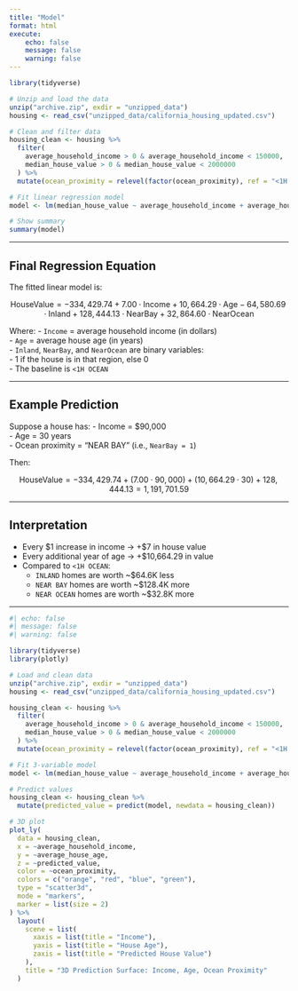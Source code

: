 ```yaml
---
title: "Model"
format: html
execute:
    echo: false
    message: false
    warning: false
---
```



```r
library(tidyverse)

# Unzip and load the data
unzip("archive.zip", exdir = "unzipped_data")
housing <- read_csv("unzipped_data/california_housing_updated.csv")

# Clean and filter data
housing_clean <- housing %>%
  filter(
    average_household_income > 0 & average_household_income < 150000,
    median_house_value > 0 & median_house_value < 2000000
  ) %>%
  mutate(ocean_proximity = relevel(factor(ocean_proximity), ref = "<1H OCEAN"))

# Fit linear regression model
model <- lm(median_house_value ~ average_household_income + average_house_age + ocean_proximity, data = housing_clean)

# Show summary
summary(model)
```

---

## Final Regression Equation

The fitted linear model is:

$$
\text{HouseValue} =
-334{,}429.74
+ 7.00 \cdot \text{Income}
+ 10{,}664.29 \cdot \text{Age}
- 64{,}580.69 \cdot \text{Inland}
+ 128{,}444.13 \cdot \text{NearBay}
+ 32{,}864.60 \cdot \text{NearOcean}
$$

Where:
- `Income` = average household income (in dollars)  
- `Age` = average house age (in years)  
- `Inland`, `NearBay`, and `NearOcean` are binary variables:  
  - 1 if the house is in that region, else 0  
  - The baseline is `<1H OCEAN`

---

## Example Prediction

Suppose a house has:
- Income = $90,000  
- Age = 30 years  
- Ocean proximity = "NEAR BAY" (i.e., `NearBay = 1`)

Then:

$$
\text{HouseValue} =
-334{,}429.74 + (7.00 \cdot 90{,}000) + (10{,}664.29 \cdot 30) + 128{,}444.13
= 1{,}191{,}701.59
$$

---

## Interpretation

- Every $1 increase in income → +$7 in house value  
- Every additional year of age → +$10,664.29 in value  
- Compared to `<1H OCEAN`:
  - `INLAND` homes are worth ~$64.6K less  
  - `NEAR BAY` homes are worth ~$128.4K more  
  - `NEAR OCEAN` homes are worth ~$32.8K more  

---

```r
#| echo: false
#| message: false
#| warning: false

library(tidyverse)
library(plotly)

# Load and clean data
unzip("archive.zip", exdir = "unzipped_data")
housing <- read_csv("unzipped_data/california_housing_updated.csv")

housing_clean <- housing %>%
  filter(
    average_household_income > 0 & average_household_income < 150000,
    median_house_value > 0 & median_house_value < 2000000
  ) %>%
  mutate(ocean_proximity = relevel(factor(ocean_proximity), ref = "<1H OCEAN"))

# Fit 3-variable model
model <- lm(median_house_value ~ average_household_income + average_house_age + ocean_proximity, data = housing_clean)

# Predict values
housing_clean <- housing_clean %>%
  mutate(predicted_value = predict(model, newdata = housing_clean))

# 3D plot
plot_ly(
  data = housing_clean,
  x = ~average_household_income,
  y = ~average_house_age,
  z = ~predicted_value,
  color = ~ocean_proximity,
  colors = c("orange", "red", "blue", "green"),
  type = "scatter3d",
  mode = "markers",
  marker = list(size = 2)
) %>%
  layout(
    scene = list(
      xaxis = list(title = "Income"),
      yaxis = list(title = "House Age"),
      zaxis = list(title = "Predicted House Value")
    ),
    title = "3D Prediction Surface: Income, Age, Ocean Proximity"
  )

```

